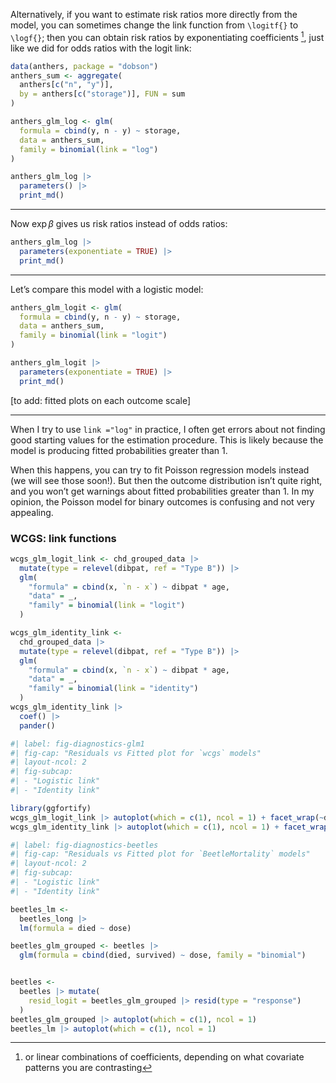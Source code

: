 ::: notes

Alternatively, 
if you want to estimate risk ratios more directly from the model, 
you can sometimes change the link function from `\logitf{}` to `\logf{}`;
then you can obtain risk ratios by exponentiating coefficients
^[or linear combinations of coefficients, 
depending on what covariate patterns you are contrasting], 
just like we did for odds ratios with the logit link:

:::

```r
data(anthers, package = "dobson")
anthers_sum <- aggregate(
  anthers[c("n", "y")],
  by = anthers[c("storage")], FUN = sum
)

anthers_glm_log <- glm(
  formula = cbind(y, n - y) ~ storage,
  data = anthers_sum,
  family = binomial(link = "log")
)

anthers_glm_log |>
  parameters() |>
  print_md()
```

---

Now $\exp{\beta}$ gives us risk ratios instead of odds ratios:

```r
anthers_glm_log |>
  parameters(exponentiate = TRUE) |>
  print_md()
```

---

Let's compare this model with a logistic model:

```r
anthers_glm_logit <- glm(
  formula = cbind(y, n - y) ~ storage,
  data = anthers_sum,
  family = binomial(link = "logit")
)

anthers_glm_logit |>
  parameters(exponentiate = TRUE) |>
  print_md()
```

\[to add: fitted plots on each outcome scale\]

---

When I try to use `link ="log"` in practice, I often get errors about
not finding good starting values for the estimation procedure.
This is likely because the model is producing fitted probabilities greater than
1.

When this happens, you can try to fit Poisson regression models instead
(we will see those soon!).
But then the outcome distribution isn't quite
right, and you won't get warnings about fitted probabilities greater
than 1.
In my opinion, the Poisson model for binary outcomes is
confusing and not very appealing.

### WCGS: link functions

```r
wcgs_glm_logit_link <- chd_grouped_data |>
  mutate(type = relevel(dibpat, ref = "Type B")) |>
  glm(
    "formula" = cbind(x, `n - x`) ~ dibpat * age,
    "data" = _,
    "family" = binomial(link = "logit")
  )

wcgs_glm_identity_link <-
  chd_grouped_data |>
  mutate(type = relevel(dibpat, ref = "Type B")) |>
  glm(
    "formula" = cbind(x, `n - x`) ~ dibpat * age,
    "data" = _,
    "family" = binomial(link = "identity")
  )
wcgs_glm_identity_link |>
  coef() |>
  pander()
```

```r
#| label: fig-diagnostics-glm1
#| fig-cap: "Residuals vs Fitted plot for `wcgs` models"
#| layout-ncol: 2
#| fig-subcap:
#| - "Logistic link"
#| - "Identity link"

library(ggfortify)
wcgs_glm_logit_link |> autoplot(which = c(1), ncol = 1) + facet_wrap(~dibpat)
wcgs_glm_identity_link |> autoplot(which = c(1), ncol = 1) + facet_wrap(~dibpat)
```

```r
#| label: fig-diagnostics-beetles
#| fig-cap: "Residuals vs Fitted plot for `BeetleMortality` models"
#| layout-ncol: 2
#| fig-subcap:
#| - "Logistic link"
#| - "Identity link"

beetles_lm <-
  beetles_long |>
  lm(formula = died ~ dose)

beetles_glm_grouped <- beetles |>
  glm(formula = cbind(died, survived) ~ dose, family = "binomial")


beetles <-
  beetles |> mutate(
    resid_logit = beetles_glm_grouped |> resid(type = "response")
  )
beetles_glm_grouped |> autoplot(which = c(1), ncol = 1)
beetles_lm |> autoplot(which = c(1), ncol = 1)
```

